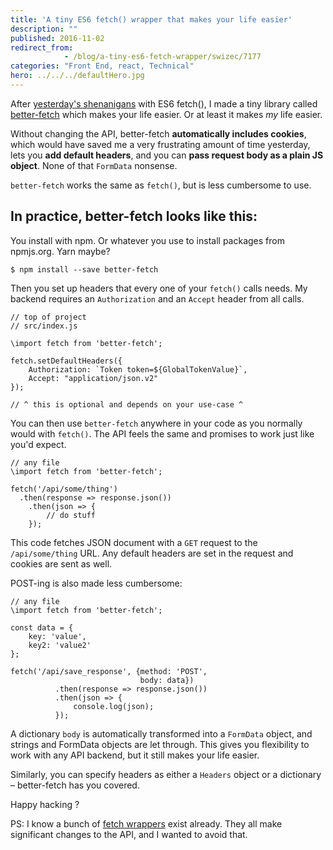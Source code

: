 ```yaml
---
title: 'A tiny ES6 fetch() wrapper that makes your life easier'
description: ""
published: 2016-11-02
redirect_from: 
            - /blog/a-tiny-es6-fetch-wrapper/swizec/7177
categories: "Front End, react, Technical"
hero: ../../../defaultHero.jpg
---
```

After [yesterday&#x27;s shenanigans](link) with ES6 fetch(), I made a tiny library called [better-fetch](https://github.com/Swizec/better-fetch) which makes your life easier. Or at least it makes _my_ life easier.



Without changing the API, better-fetch **automatically includes cookies**, which would have saved me a very frustrating amount of time yesterday, lets you **add default headers**, and you can **pass request body as a plain JS object**. None of that `FormData` nonsense.



`better-fetch` works the same as `fetch()`, but is less cumbersome to use.



## In practice, better-fetch looks like this:



You install with npm. Or whatever you use to install packages from npmjs.org. Yarn maybe?



```
$ npm install --save better-fetch
```



Then you set up headers that every one of your `fetch()` calls needs. My backend requires an `Authorization` and an `Accept` header from all calls.



```
// top of project
// src/index.js

\import fetch from 'better-fetch';

fetch.setDefaultHeaders({
    Authorization: `Token token=${GlobalTokenValue}`,
    Accept: "application/json.v2"
});

// ^ this is optional and depends on your use-case ^
```



You can then use `better-fetch` anywhere in your code as you normally would with `fetch()`. The API feels the same and promises to work just like you&#x27;d expect.



```
// any file
\import fetch from 'better-fetch';

fetch('/api/some/thing')
  .then(response => response.json())
    .then(json => {
        // do stuff
    });
```



This code fetches JSON document with a `GET` request to the `/api/some/thing` URL. Any default headers are set in the request and cookies are sent as well.



POST-ing is also made less cumbersome:



```
// any file
\import fetch from 'better-fetch';

const data = {
    key: 'value',
    key2: 'value2'
};

fetch('/api/save_response', {method: 'POST',
                             body: data})
          .then(response => response.json())
          .then(json => {
              console.log(json);
          });
```



A dictionary `body` is automatically transformed into a `FormData` object, and strings and FormData objects are let through. This gives you flexibility to work with any API backend, but it still makes your life easier.



Similarly, you can specify headers as either a `Headers` object or a dictionary – better-fetch has you covered.



Happy hacking ?



PS: I know a bunch of [fetch wrappers](https://www.npmjs.com/search?q=fetch) exist already. They all make significant changes to the API, and I wanted to avoid that.